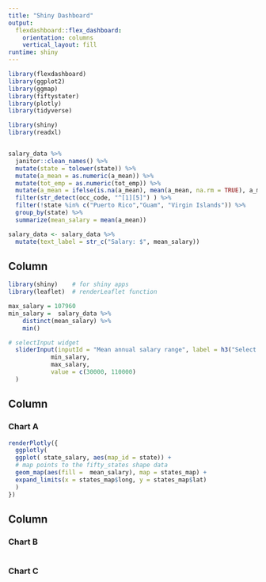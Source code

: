 ```yaml
---
title: "Shiny Dashboard"
output: 
  flexdashboard::flex_dashboard:
    orientation: columns
    vertical_layout: fill
runtime: shiny
---
```


```r
library(flexdashboard)
library(ggplot2)
library(ggmap)
library(fiftystater)
library(plotly)
library(tidyverse)

library(shiny)
library(readxl)


salary_data %>% 
  janitor::clean_names() %>% 
  mutate(state = tolower(state)) %>%    
  mutate(a_mean = as.numeric(a_mean)) %>%
  mutate(tot_emp = as.numeric(tot_emp)) %>% 
  mutate(a_mean = ifelse(is.na(a_mean), mean(a_mean, na.rm = TRUE), a_mean)) %>% 
  filter(str_detect(occ_code, "^[1][5]") ) %>% 
  filter(!state %in% c("Puerto Rico","Guam", "Virgin Islands")) %>% 
  group_by(state) %>%
  summarize(mean_salary = mean(a_mean))

salary_data <- salary_data %>% 
  mutate(text_label = str_c("Salary: $", mean_salary))   
```

Column {.sidebar}
-----------------------------------------------------------------------

```r
library(shiny)    # for shiny apps
library(leaflet)  # renderLeaflet function

max_salary = 107960 
min_salary =  salary_data %>% 
    distinct(mean_salary) %>% 
    min()

# selectInput widget
  sliderInput(inputId = "Mean annual salary range", label = h3("Select salary range"),
            min_salary, 
            max_salary, 
            value = c(30000, 110000)
  )

```

Column {data-width=650}
-----------------------------------------------------------------------

### Chart A

```r
renderPlotly({
  ggplotly(
  ggplot( state_salary, aes(map_id = state)) + 
  # map points to the fifty_states shape data
  geom_map(aes(fill =  mean_salary), map = states_map) + 
  expand_limits(x = states_map$long, y = states_map$lat) 
  )
})

```


Column {data-width=350}
-----------------------------------------------------------------------

### Chart B

```r

```

### Chart C

```r

```

